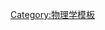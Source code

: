 {{Navbox 
|name = 奇異原子
|title=[[奇異原子]]與[[分子]]
|list1=[[電子偶素]]、[[雙電子偶素]]、[[氫化電子偶素]]、[[緲子偶素]]、[[氯化緲子偶素]]、[[真緲子偶素]]、[[K介子原子]]、[[反氫]]、[[超子原子]]、[[介子原子]]、[[介子核]]、[[超核]]、[[氫的同位素#氫-4.1|氫-4.1]]
}}<noinclude>
[[Category:物理学模板]]
</noinclude>